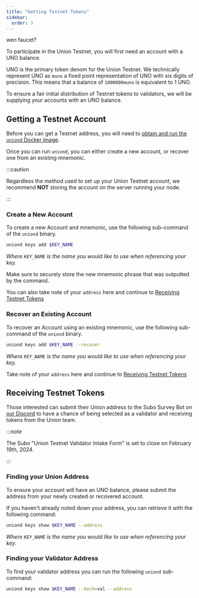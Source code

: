 ```yaml
---
title: "Getting Testnet Tokens"
sidebar:
  order: 3
---
```


wen faucet?

To participate in the Union Testnet, you will first need an account with a UNO balance.

UNO is the primary token denom for the Union Testnet. We technically represent UNO as `muno` a fixed point representation of UNO with six digits of precision. This means that a balance of `1000000muno` is equivalent to 1 UNO.

To ensure a fair initial distribution of Testnet tokens to validators, we will be supplying your accounts with an UNO balance.

## Getting a Testnet Account

Before you can get a Testnet address, you will need to [obtain and run the `uniond` Docker image](/docs/joining-testnet/getting-started#running-the-client-binary).

Once you can run `uniond`, you can either create a new account, or recover one from an existing mnemonic.

:::caution

Regardless the method used to set up your Union Testnet account, we recommend **NOT** storing the account on the server running your node.

:::

### Create a New Account

To create a new Account and mnemonic, use the following sub-command of the `uniond` binary.

```sh frame="none"
uniond keys add $KEY_NAME
```

_Where `KEY_NAME` is the name you would like to use when referencing your key._

Make sure to securely store the new mnemonic phrase that was outputted by the command.

You can also take note of your `address` here and continue to [Receiving Testnet Tokens](#receiving-testnet-tokens)

### Recover an Existing Account

To recover an Account using an existing mnemonic, use the following sub-command of the `uniond` binary.

```sh frame="none"
uniond keys add $KEY_NAME --recover
```

_Where `KEY_NAME` is the name you would like to use when referencing your key._

Take note of your `address` here and continue to [Receiving Testnet Tokens](#receiving-testnet-tokens)

## Receiving Testnet Tokens

Those interested can submit their Union address to the Subo Survey Bot on [our Discord](https://discord.union.build) to have a chance of being selected as a validator and receiving tokens from the Union team.

:::note

The Subo "Union Testnet Validator Intake Form" is set to close on February 19th, 2024.

:::

### Finding your Union Address

To ensure your account will have an UNO balance, please submit the address from your newly created or recovered account.

If you haven't already noted down your address, you can retrieve it with the following command:

```sh frame="none"
uniond keys show $KEY_NAME --address
```

_Where `KEY_NAME` is the name you would like to use when referencing your key._

### Finding your Validator Address

To find your validator address you can run the following `uniond` sub-command:

```sh frame="none"
uniond keys show $KEY_NAME --bech=val --address
```
